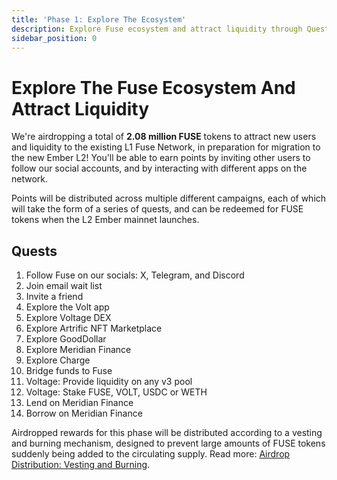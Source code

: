 ```yaml
---
title: 'Phase 1: Explore The Ecosystem'
description: Explore Fuse ecosystem and attract liquidity through Quests
sidebar_position: 0
---
```


# Explore The Fuse Ecosystem And Attract Liquidity

We're airdropping a total of **2.08 million FUSE** tokens to attract new users and liquidity to the existing L1 Fuse Network, in preparation for migration to the new Ember L2! You'll be able to earn points by inviting other users to follow our social accounts, and by interacting with different apps on the network.

Points will be distributed across multiple different campaigns, each of which will take the form of a series of quests, and can be redeemed for FUSE tokens when the L2 Ember mainnet launches.

## Quests

1. Follow Fuse on our socials: X, Telegram, and Discord
2. Join email wait list
3. Invite a friend
4. Explore the Volt app
5. Explore Voltage DEX
6. Explore Artrific NFT Marketplace
7. Explore GoodDollar
8. Explore Meridian Finance
9. Explore Charge
10. Bridge funds to Fuse
11. Voltage: Provide liquidity on any v3 pool
12. Voltage: Stake FUSE, VOLT, USDC or WETH
13. Lend on Meridian Finance
14. Borrow on Meridian Finance

Airdropped rewards for this phase will be distributed according to a vesting and burning mechanism, designed to prevent large amounts of FUSE tokens suddenly being added to the circulating supply. Read more: [Airdrop Distribution: Vesting and Burning](https://docs-staging.fuse.io/fuse-ember/airdrop/#airdrop-distribution-vesting-and-burning).
